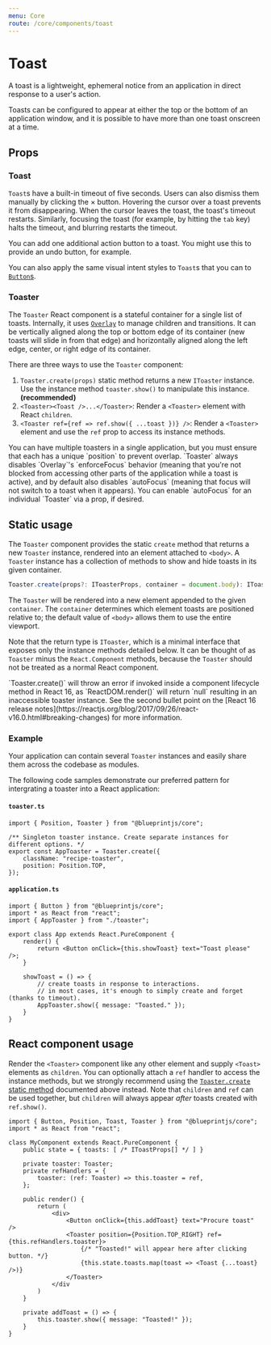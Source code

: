 ```yaml
---
menu: Core
route: /core/components/toast
---
```



# Toast

A toast is a lightweight, ephemeral notice from an application in direct response to a user's action.

Toasts can be configured to appear at either the top or the bottom of an application window, and it is possible to
have more than one toast onscreen at a time.

<ToastExample />

## Props

### Toast

`Toast`s have a built-in timeout of five seconds. Users can also dismiss them manually by clicking the &times; button.
Hovering the cursor over a toast prevents it from disappearing. When the cursor leaves the toast, the toast's timeout restarts.
Similarly, focusing the toast (for example, by hitting the `tab` key) halts the timeout, and blurring restarts the timeout.

You can add one additional action button to a toast. You might use this to provide an undo button, for example.

You can also apply the same visual intent styles to `Toast`s that you can to [`Button`s](#core/components/button.css).

<Interface name="IToastProps" />

### Toaster

The `Toaster` React component is a stateful container for a single list of toasts. Internally, it
uses [`Overlay`](#core/components/overlay) to manage children and transitions. It can be vertically
aligned along the top or bottom edge of its container (new toasts will slide in from that edge) and
horizontally aligned along the left edge, center, or right edge of its container.

There are three ways to use the `Toaster` component:

1. `Toaster.create(props)` static method returns a new `IToaster` instance. Use the instance method `toaster.show()` to manipulate this instance. __(recommended)__
1. `<Toaster><Toast />...</Toaster>`: Render a `<Toaster>` element with React `children`.
1. `<Toaster ref={ref => ref.show({ ...toast })} />`: Render a `<Toaster>` element and use the `ref` prop to access its instance methods.

<Callout intent="primary" title="Working with multiple toasters">
    You can have multiple toasters in a single application, but you must ensure that each has a unique
    `position` to prevent overlap.
</Callout>

<Callout intent="primary" title="Toaster focus">
    `Toaster` always disables `Overlay`'s `enforceFocus` behavior (meaning that you're not blocked
    from accessing other parts of the application while a toast is active), and by default also
    disables `autoFocus` (meaning that focus will not switch to a toast when it appears). You can
    enable `autoFocus` for an individual `Toaster` via a prop, if desired.
</Callout>


<Interface name="IToasterProps" />

## Static usage

The `Toaster` component provides the static `create` method that returns a new `Toaster` instance, rendered into an
element attached to `<body>`. A `Toaster` instance
has a collection of methods to show and hide toasts in its given container.

```ts
Toaster.create(props?: IToasterProps, container = document.body): IToaster
```

The `Toaster` will be rendered into a new element appended to the given `container`.
The `container` determines which element toasts are positioned relative to; the default value of `<body>` allows them to use the entire viewport.

Note that the return type is `IToaster`, which is a minimal interface that exposes only the instance
methods detailed below. It can be thought of as `Toaster` minus the `React.Component` methods,
because the `Toaster` should not be treated as a normal React component.

<Callout intent="warning" title="React 16 usage">
    `Toaster.create()` will throw an error if invoked inside a component lifecycle method in React 16, as `ReactDOM.render()` will return
    `null` resulting in an inaccessible toaster instance. See the second bullet point on the [React 16 release notes](https://reactjs.org/blog/2017/09/26/react-v16.0.html#breaking-changes) for more information.
</Callout>

<Interface name="IToaster" />

### Example

Your application can contain several `Toaster` instances and easily share them across the codebase as modules.

The following code samples demonstrate our preferred pattern for intergrating a toaster into a React application:

#### `toaster.ts`
```tsx
import { Position, Toaster } from "@blueprintjs/core";

/** Singleton toaster instance. Create separate instances for different options. */
export const AppToaster = Toaster.create({
    className: "recipe-toaster",
    position: Position.TOP,
});
```

#### `application.ts`
```tsx
import { Button } from "@blueprintjs/core";
import * as React from "react";
import { AppToaster } from "./toaster";

export class App extends React.PureComponent {
    render() {
        return <Button onClick={this.showToast} text="Toast please" />;
    }

    showToast = () => {
        // create toasts in response to interactions.
        // in most cases, it's enough to simply create and forget (thanks to timeout).
        AppToaster.show({ message: "Toasted." });
    }
}
```

## React component usage

Render the `<Toaster>` component like any other element and supply `<Toast>` elements as `children`. You can
optionally attach a `ref` handler to access the instance methods, but we strongly recommend using the
[`Toaster.create` static method](#core/components/toast.static-usage) documented above instead. Note that
`children` and `ref` can be used together, but `children` will always appear _after_ toasts created with
`ref.show()`.

```tsx
import { Button, Position, Toast, Toaster } from "@blueprintjs/core";
import * as React from "react";

class MyComponent extends React.PureComponent {
    public state = { toasts: [ /* IToastProps[] */ ] }

    private toaster: Toaster;
    private refHandlers = {
        toaster: (ref: Toaster) => this.toaster = ref,
    };

    public render() {
        return (
            <div>
                <Button onClick={this.addToast} text="Procure toast" />
                <Toaster position={Position.TOP_RIGHT} ref={this.refHandlers.toaster}>
                    {/* "Toasted!" will appear here after clicking button. */}
                    {this.state.toasts.map(toast => <Toast {...toast} />)}
                </Toaster>
            </div
        )
    }

    private addToast = () => {
        this.toaster.show({ message: "Toasted!" });
    }
}
```
